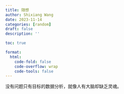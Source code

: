 ```yaml
---
title: 随想
author: Shixiang Wang
date: 2023-11-14
categories: [random]
draft: false
description: ''

toc: true

format:
  html:
    code-fold: false
    code-overflow: wrap
    code-tools: false
---
```


没有问题只有目标的数据分析，就像人有大脑却缺乏灵魂。
